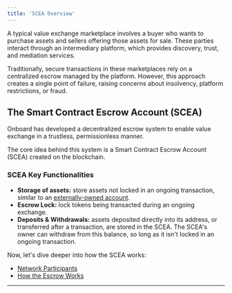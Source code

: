 ```yaml
---
title: 'SCEA Overview'
---
```


A typical value exchange marketplace involves a buyer who wants to purchase assets and sellers offering those assets for sale. These parties interact through an intermediary platform, which provides discovery, trust, and mediation services.

Traditionally, secure transactions in these marketplaces rely on a centralized escrow managed by the platform. However, this approach creates a single point of failure, raising concerns about insolvency, platform restrictions, or fraud.

## The Smart Contract Escrow Account (SCEA)

Onboard has developed a decentralized escrow system to enable value exchange in a trustless, permissionless manner.

The core idea behind this system is a Smart Contract Escrow Account (SCEA) created on the blockchain.

### SCEA Key Functionalities

- **Storage of assets:** store assets not locked in an ongoing transaction, similar to an [externally-owned account](https://www.quicknode.com/guides/ethereum-development/getting-started/what-are-ethereum-accounts).
- **Escrow Lock:** lock tokens being transacted during an ongoing exchange.
- **Deposits & Withdrawals:** assets deposited directly into its address, or transferred after a transaction, are stored in the SCEA. The SCEA's owner can withdraw from this balance, so long as it isn't locked in an ongoing transaction.

Now, let's dive deeper into how the SCEA works:

- [Network Participants](/protocol-concepts/participants)
- [How the Escrow Works](/protocol-concepts/how-it-works)

---
